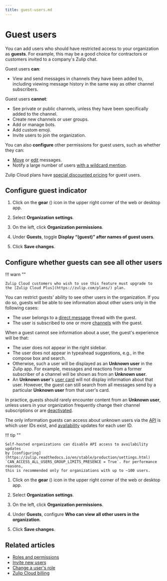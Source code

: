 ```yaml
---
title: guest-users.md
---
```


# Guest users

You can add users who should have restricted access to your organization as
**guests**. For example, this may be a good choice for contractors or customers
invited to a company's Zulip chat.

Guest users **can**:

- View and send messages in channels they have been added to, including viewing
  message history in the same way as other channel subscribers.

Guest users **cannot**:

- See private or public channels, unless they have been specifically added to the channel.
- Create new channels or user groups.
- Add or manage bots.
- Add custom emoji.
- Invite users to join the organization.

You can also **configure** other permissions for guest users, such as whether they
can:

- [Move](/help/restrict-moving-messages) or
  [edit](/help/restrict-message-editing-and-deletion) messages.
- Notify a large number of users [with a wildcard
  mention](/help/restrict-wildcard-mentions).

Zulip Cloud plans have [special discounted
pricing](/help/zulip-cloud-billing#temporary-users-and-guests) for guest users.

## Configure guest indicator

<Tabs>
<TabItem label="desktop-web">

1. Click on the **gear** (<i class="zulip-icon zulip-icon-gear"></i>) icon in the upper
   right corner of the web or desktop app.

1. Select **Organization settings**.

1. On the left, click **Organization permissions**.



1. Under **Guests**, toggle **Display “(guest)” after names of guest users**.


1. Click **Save changes**.

</TabItem>
</Tabs>

## Configure whether guests can see all other users


!!! warn ""

    Zulip Cloud customers who wish to use this feature must upgrade to
    the [Zulip Cloud Plus](https://zulip.com/plans/) plan.




You can restrict guests' ability to see other users in the organization. If you
do so, guests will be able to see information about other users only in the
following cases:

- The user belongs to a [direct message](/help/direct-messages) thread with the
  guest.
- The user is subscribed to one or more [channels](/help/introduction-to-channels) with
  the guest.

When a guest cannot see information about a user, the guest's experience will be
that:

- The user does not appear in the right sidebar.
- The user does not appear in typeahead suggestions, e.g., in the compose box
  and search.
- Otherwise, such a user will be displayed as an **Unknown user** in the Zulip
  app. For example, messages and reactions from a former subscriber of a channel
  will be shown as from an **Unknown user**.
- An **Unknown user**'s [user card](/help/user-cards) will not display
  information about that user. However, the guest can still search from all
  messages send by a particular **Unknown user** from that user's card.

In practice, guests should rarely encounter content from an **Unknown user**,
unless users in your organization frequently change their channel subscriptions
or are [deactivated](/help/deactivate-or-reactivate-a-user).

The only information guests can access about unknown users via the [API](/api/)
is which user IDs exist, and
[availability](/help/status-and-availability) updates for each user ID.

!!! tip ""

    Self-hosted organizations can disable API access to availability updates
    by [configuring](https://zulip.readthedocs.io/en/stable/production/settings.html)
    `CAN_ACCESS_ALL_USERS_GROUP_LIMITS_PRESENCE = True`. For performance reasons,
    this is recommended only for organizations with up to ~100 users.

<Tabs>
<TabItem label="desktop-web">

1. Click on the **gear** (<i class="zulip-icon zulip-icon-gear"></i>) icon in the upper
   right corner of the web or desktop app.

1. Select **Organization settings**.

1. On the left, click **Organization permissions**.



1. Under **Guests**, configure **Who can view all other users in the
   organization**.


1. Click **Save changes**.

</TabItem>
</Tabs>

## Related articles

* [Roles and permissions](/help/roles-and-permissions)
* [Invite new users](/help/invite-new-users)
* [Change a user's role](/help/change-a-users-role)
* [Zulip Cloud billing](/help/zulip-cloud-billing)


